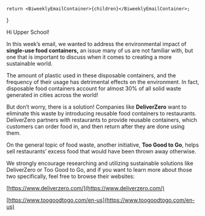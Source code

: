 	return <BiweeklyEmailContainer>{children}</BiweeklyEmailContainer>;
}

Hi Upper School!

In this week’s email, we wanted to address the environmental impact of **single-use food containers,** an issue many of us are not familiar with, but one that is important to discuss when it comes to creating a more sustainable world. 

The amount of plastic used in these disposable containers, and the frequency of their usage has detrimental effects on the environment. In fact, disposable food containers account for almost 30% of all solid waste generated in cities across the world! 

But don’t worry, there is a solution! Companies like **DeliverZero** want to eliminate this waste by introducing reusable food containers to restaurants. DeliverZero partners with restaurants to provide reusable containers, which customers can order food in, and then return after they are done using them. 

On the general topic of food waste, another initiative, **Too Good to Go**, helps sell restaurants’ excess food that would have been thrown away otherwise.  

We strongly encourage researching and utilizing sustainable solutions like DeliverZero or Too Good to Go, and if you want to learn more about those two specifically, feel free to browse their websites: 

[https://www.deliverzero.com/](https://www.deliverzero.com/)

[https://www.toogoodtogo.com/en-us](https://www.toogoodtogo.com/en-us)
